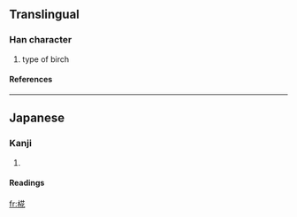 ==Translingual==
===Han character===
{{Han char|rn=75|rad=木|as=08|sn=12|four=|canj=木廿人心 (DTOP)}}
# type of birch
====References====
{{Han ref|kx=0537.131|dkj=15065|dj=0924.180|hdz=21210.041|uh=691B|ud=26907}}

----
==Japanese==
===Kanji===
{{ja-kanji|grade=|rs=木08}}
# {{defn|Japanese}} 
====Readings====
{{ja-readings|on=|kun=[[もみじ]] (momiji), [[かば]] (kaba)}}

[[fr:椛]]